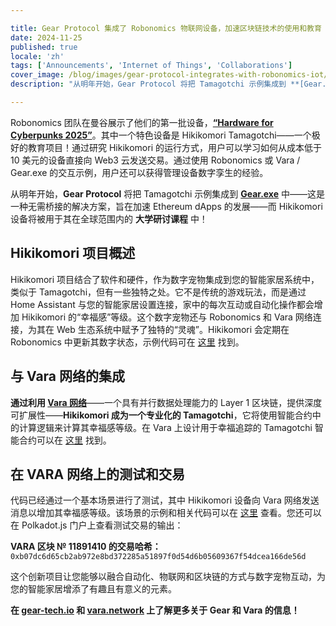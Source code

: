 ```yaml
---

title: Gear Protocol 集成了 Robonomics 物联网设备，加速区块链技术的使用和教育
date: 2024-11-25
published: true
locale: 'zh'
tags: ['Announcements', 'Internet of Things', 'Collaborations']
cover_image: /blog/images/gear-protocol-integrates-with-robonomics-iot/cover.webp
description: "从明年开始，Gear Protocol 将把 Tamagotchi 示例集成到 **[Gear.exe](https://gear-tech.io/gear-exe)** 中——这是一种无需桥接的解决方案，旨在加速 Ethereum dApps 的发展——而 Hikikomori 设备将被用于其在全球范围内的大学研讨课程中！"

---
```


Robonomics 团队在曼谷展示了他们的第一批设备，**[“Hardware for Cyberpunks 2025”](https://x.com/AIRA_Robonomics/status/1856724439439913110)**。其中一个特色设备是 Hikikomori Tamagotchi——一个极好的教育项目！通过研究 Hikikomori 的运行方式，用户可以学习如何从成本低于 10 美元的设备直接向 Web3 云发送交易。通过使用 Robonomics 或 Vara / Gear.exe 的交互示例，用户还可以获得管理设备数字孪生的经验。

从明年开始，**Gear Protocol** 将把 Tamagotchi 示例集成到 **[Gear.exe](https://gear-tech.io/gear-exe)** 中——这是一种无需桥接的解决方案，旨在加速 Ethereum dApps 的发展——而 Hikikomori 设备将被用于其在全球范围内的 **大学研讨课程** 中！

## Hikikomori 项目概述

Hikikomori 项目结合了软件和硬件，作为数字宠物集成到您的智能家居系统中，类似于 Tamagotchi，但有一些独特之处。它不是传统的游戏玩法，而是通过 Home Assistant 与您的智能家居设置连接，家中的每次互动或自动化操作都会增加 Hikikomori 的“幸福感”等级。这个数字宠物还与 Robonomics 和 Vara 网络连接，为其在 Web 生态系统中赋予了独特的“灵魂”。Hikikomori 会定期在 Robonomics 中更新其数字状态，示例代码可在 [这里](https://github.com/airalab/hikikomori-tamagotchi/tree/only-robonomics/main) 找到。

## 与 Vara 网络的集成

**通过利用 [Vara 网络](https://vara.network)**——一个具有并行数据处理能力的 Layer 1 区块链，提供深度可扩展性——**Hikikomori 成为一个专业化的 Tamagotchi**，它将使用智能合约中的计算逻辑来计算其幸福感等级。在 Vara 上设计用于幸福追踪的 Tamagotchi 智能合约可以在 [这里](https://idea.gear-tech.io/programs/0x8e5f2de1fea16db5a65d4e64bca1f8a709585853749b3572ff15487db2146771?node=wss%3A%2F%2Ftestnet.vara.network) 找到。

## 在 VARA 网络上的测试和交易

代码已经通过一个基本场景进行了测试，其中 Hikikomori 设备向 Vara 网络发送消息以增加其幸福感等级。该场景的示例和相关代码可以在 [这里](https://github.com/airalab/hikikomori-tamagotchi/tree/main/main) 查看。您还可以在 Polkadot.js 门户上查看测试交易的输出：  

**VARA 区块 № 11891410 的交易哈希：**  
`0xb07dc6d65cb2ab972e8bd372285a51897f0d54d6b05609367f54dcea166de56d`

这个创新项目让您能够以融合自动化、物联网和区块链的方式与数字宠物互动，为您的智能家居增添了有趣且有意义的元素。

**在 [gear-tech.io](https://gear-tech.io) 和 [vara.network](https://vara.network) 上了解更多关于 Gear 和 Vara 的信息！**